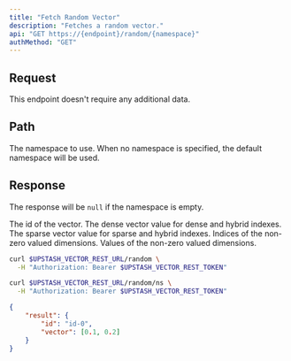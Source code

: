 ```yaml
---
title: "Fetch Random Vector"
description: "Fetches a random vector."
api: "GET https://{endpoint}/random/{namespace}"
authMethod: "GET"
---
```


## Request

This endpoint doesn't require any additional data.

## Path

<ParamField path="namespace" type="string" default="">
  The namespace to use.
  When no namespace is specified, the default namespace will be used.
</ParamField>

## Response

The response will be `null` if the namespace is empty.

<ResponseField name="id" type="string" required>
  The id of the vector.
</ResponseField>
<ResponseField name="vector" type="number[]">
  The dense vector value for dense and hybrid indexes.
</ResponseField>
<ResponseField name="sparseVector" type="Object[]">
  The sparse vector value for sparse and hybrid indexes.
  <Expandable defaultOpen="true">
    <ResponseField name="indices" type="number[]">
      Indices of the non-zero valued dimensions.
    </ResponseField>
    <ResponseField name="values" type="number[]">
      Values of the non-zero valued dimensions.
    </ResponseField>
  </Expandable>
</ResponseField>

<RequestExample>

```sh curl
curl $UPSTASH_VECTOR_REST_URL/random \
  -H "Authorization: Bearer $UPSTASH_VECTOR_REST_TOKEN"
```

```sh curl (Namespace)
curl $UPSTASH_VECTOR_REST_URL/random/ns \
  -H "Authorization: Bearer $UPSTASH_VECTOR_REST_TOKEN"
```

</RequestExample>

<ResponseExample>

```json 200 OK
{
    "result": {
        "id": "id-0",
        "vector": [0.1, 0.2]
    }
}
```

</ResponseExample>

